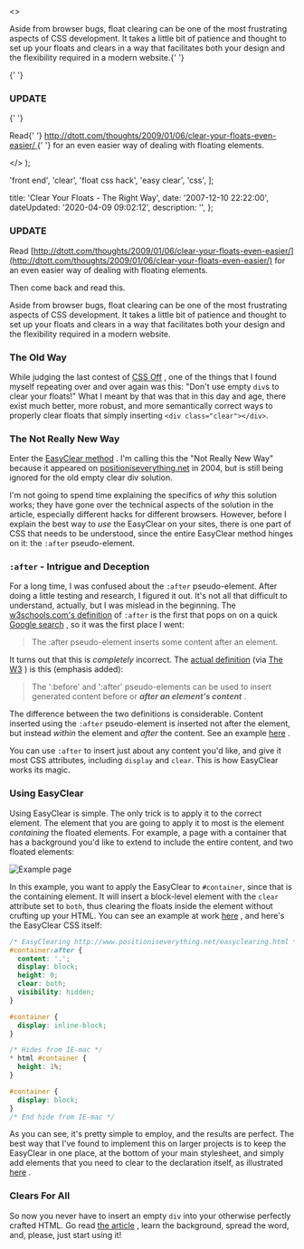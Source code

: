   <>
    <p>
      Aside from browser bugs, float clearing can be one of the most frustrating
      aspects of CSS development. It takes a little bit of patience and thought
      to set up your floats and clears in a way that facilitates both your
      design and the flexibility required in a modern website.{' '}
    </p>{' '}
    <h3>
      <strong>UPDATE</strong>
    </h3>{' '}
    <p>
      Read{' '}
      <a href="http&#58;//dtott.com/thoughts/2009/01/06/clear-your-floats-even-easier/">
        http&#58;//dtott.com/thoughts/2009/01/06/clear-your-floats-even-easier/
      </a>{' '}
      for an even easier way of dealing with floating elements.
    </p>
  </>
);

  'front end',
  'clear',
  'float css hack',
  'easy clear',
  'css',
];

  title: 'Clear Your Floats - The Right Way',
  date: '2007-12-10 22:22:00',
  dateUpdated: '2020-04-09 09:02:12',
  description: '',
};

### **UPDATE**

Read [http://dtott.com/thoughts/2009/01/06/clear-your-floats-even-easier/](http://dtott.com/thoughts/2009/01/06/clear-your-floats-even-easier/) for an even easier way of dealing with floating elements.

Then come back and read this.

Aside from browser bugs, float clearing can be one of the most frustrating aspects of CSS development. It takes a little bit of patience and thought to set up your floats and clears in a way that facilitates both your design and the flexibility required in a modern website.

### The Old Way

While judging the last contest of [CSS Off](http://cssoff.com/ 'CSS Off') , one of the things that I found myself repeating over and over again was this: "Don't use empty `div`s to clear your floats!" What I meant by that was that in this day and age, there exist much better, more robust, and more semantically correct ways to properly clear floats that simply inserting `<div class="clear"></div>`.

### The Not Really New Way

Enter the [EasyClear method](http://www.positioniseverything.net/easyclearing.html 'Easy Clear on positioniseverything.net') . I'm calling this the "Not Really New Way" because it appeared on [positioniseverything.net](http://positioniseverything.net 'positioniseverything.net') in 2004, but is still being ignored for the old empty clear div solution.

I'm not going to spend time explaining the specifics of _why_ this solution works; they have gone over the technical aspects of the solution in the article, especially different hacks for different browsers. However, before I explain the best way to _use_ the EasyClear on your sites, there is one part of CSS that needs to be understood, since the entire EasyClear method hinges on it: the `:after` pseudo-element.

### `:after` - Intrigue and Deception

For a long time, I was confused about the `:after` pseudo-element. After doing a little testing and research, I figured it out. It's not all that difficult to understand, actually, but I was mislead in the beginning. The [w3schools.com's definition](http://www.w3schools.com/css/pr_pseudo_after.asp ':after on w3schools.com') of `:after` is the first that pops on on a quick [Google search](http://www.google.com/search?q=css+%3Aafter 'Google: CSS :after') , so it was the first place I went:

> The :after pseudo-element inserts some content after an element.

It turns out that this is _completely_ incorrect. The [actual definition](http://www.w3.org/TR/REC-CSS2/selector.html#before-and-after ':after on w3.org') (via [The W3](http://www.w3.org 'W3') ) is this (emphasis added):

> The ':before' and ':after' pseudo-elements can be used to insert generated content before or **_after an element's content_** .

The difference between the two definitions is considerable. Content inserted using the `:after` pseudo-element is inserted not after the element, but instead _within_ the element and _after_ the content. See an example [here](http://dtott.com/examples/easyclear/after_example1.html ':after example') .

You can use `:after` to insert just about any content you'd like, and give it most CSS attributes, including `display` and `clear`. This is how EasyClear works its magic.

### Using EasyClear

Using EasyClear is simple. The only trick is to apply it to the correct element. The element that you are going to apply it to most is the element _containing_ the floated elements. For example, a page with a container that has a background you'd like to extend to include the entire content, and two floated elements:

<p>
  <img
    src="/examples/easyclear/example_page.png"
    alt="Example page"
    title="Example page"
  />
</p>

In this example, you want to apply the EasyClear to `#container`, since that is the containing element. It will insert a block-level element with the `clear` attribute set to `both`, thus clearing the floats inside the element without crufting up your HTML. You can see an example at work [here](http://dtott.com/examples/easyclear/easyclear_example.html 'EasyClear example') , and here's the EasyClear CSS itself:

```css
/* EasyClearing http://www.positioniseverything.net/easyclearing.html */
#container:after {
  content: '.';
  display: block;
  height: 0;
  clear: both;
  visibility: hidden;
}

#container {
  display: inline-block;
}

/* Hides from IE-mac */
* html #container {
  height: 1%;
}

#container {
  display: block;
}
/* End hide from IE-mac */
```

As you can see, it's pretty simple to employ, and the results are perfect. The best way that I've found to implement this on larger projects is to keep the EasyClear in one place, at the bottom of your main stylesheet, and simply add elements that you need to clear to the declaration itself, as illustrated [here](http://dtott.com/examples/easyclear/easyclear_example2.html 'EasyClear multiple-element example') .

### Clears For All

So now you never have to insert an empty `div` into your otherwise perfectly crafted HTML. Go read [the article](http://www.positioniseverything.net/easyclearing.html 'Easy Clear on positioniseverything.net') , learn the background, spread the word, and, please, just start using it!
